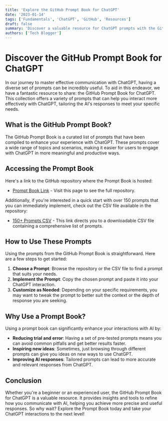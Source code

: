 ```yaml
---
title: 'Explore the GitHub Prompt Book for ChatGPT'
date: '2023-01-14'
tags: ['Fundamentals', 'ChatGPT', 'GitHub', 'Resources']
draft: false
summary: 'Discover a valuable resource for ChatGPT prompts with the GitHub Prompt Book, including a direct link to over 150 ready-to-use prompts in a CSV format.'
authors: ['Tech Blogger']
---
```


# Discover the GitHub Prompt Book for ChatGPT

In our journey to master effective communication with ChatGPT, having a diverse set of prompts can be incredibly useful. To aid in this endeavor, we have a fantastic resource to share: the GitHub Prompt Book for ChatGPT. This collection offers a variety of prompts that can help you interact more effectively with ChatGPT, tailoring the AI's responses to meet your specific needs.

## What is the GitHub Prompt Book?

The GitHub Prompt Book is a curated list of prompts that have been compiled to enhance your experience with ChatGPT. These prompts cover a wide range of topics and scenarios, making it easier for users to engage with ChatGPT in more meaningful and productive ways.

## Accessing the Prompt Book

Here's a link to the GitHub repository where the Prompt Book is hosted:
- [Prompt Book Link](https://github.com/f/awesome-chatgpt-prompts) - Visit this page to see the full repository.

Additionally, if you're interested in a quick start with over 150 prompts that you can immediately implement, check out the CSV file available in the repository:
- [150+ Prompts CSV](https://github.com/f/awesome-chatgpt-prompts/blob/main/prompts.csv) - This link directs you to a downloadable CSV file containing a comprehensive list of prompts.

## How to Use These Prompts

Using the prompts from the GitHub Prompt Book is straightforward. Here are a few steps to get started:
1. **Choose a Prompt**: Browse the repository or the CSV file to find a prompt that suits your needs.
2. **Implement the Prompt**: Copy the chosen prompt and paste it into your ChatGPT interaction.
3. **Customize as Needed**: Depending on your specific requirements, you may want to tweak the prompt to better suit the context or the depth of response you are seeking.

## Why Use a Prompt Book?

Using a prompt book can significantly enhance your interactions with AI by:
- **Reducing trial and error**: Having a set of pre-tested prompts means you can avoid common pitfalls and get better results faster.
- **Inspiring new ideas**: Sometimes, just browsing through different prompts can give you ideas on new ways to use ChatGPT.
- **Improving AI responses**: Tailored prompts can lead to more accurate and relevant responses from ChatGPT.

## Conclusion

Whether you're a beginner or an experienced user, the GitHub Prompt Book for ChatGPT is a valuable resource. It provides insights and tools to refine how you communicate with AI, helping you achieve more precise and useful responses. So why wait? Explore the Prompt Book today and take your ChatGPT interactions to the next level!
